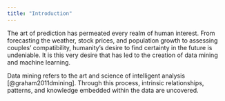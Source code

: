 ```yaml
---
title: "Introduction"
---
```

The art of prediction has permeated every realm of human interest. From forecasting the weather, stock prices, and population growth to assessing couples' compatibility, humanity's desire to find certainty in the future is undeniable. It is this very desire that has led to the creation of data mining and machine learning.

Data mining refers to the art and science of intelligent analysis [@graham2011dmining]. Through this process, intrinsic relationships, patterns, and knowledge embedded within the data are uncovered.
